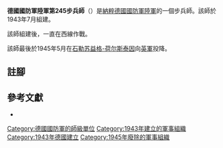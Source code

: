 {{infobox military unit
|unit_name = 德國國防軍陸軍第245步兵師
|image =
|image_size =
|dates = 1943年7月至1945年5月
|country = {{flag|Nazi Germany}}
|branch = [[納粹德國陸軍|陸軍]]
|type = [[步兵|步兵]]
|role =
|size = [[师_(军队)|師]]
|command_structure =
|garrison =
|garrison_label =
|nickname =
|motto =
|colors =
|colors_label =
|march =
|mascot =
|battles =
}}

'''德國國防軍陸軍第245步兵師'''（{{lang-de|'''245. Infanterie-Division'''}}）是[[納粹德國|納粹德國]][[德國國防軍|國防軍]][[納粹德國陸軍|陸軍]]的一個步兵師。該師於1943年7月組建{{cfn|Mitcham|y=2007}}。

該師組建後，一直在西線作戰。

該師最後於1945年5月在[[石勒苏益格-荷尔斯泰因|石勒苏益格-荷尔斯泰因]]向[[英軍|英軍]]投降。

== 註腳 ==
{{reflist}}

== 參考文獻 ==
* {{Cite book|last=Mitcham |first=Samuel W., Jr.|author-link=Samuel W. Mitcham|title=German Order of Battle, Volume One: 1st – 290th Infantry Divisions in WWII|year=2007|publisher=Stackpole Books|location=PA; United States of America|isbn=978-0-8117-3416-5|ref={{sfnRef|Mitcham|y=2007}}}}

{{mil-stub}}
{{德國國防軍陸軍的步兵師}}
[[Category:德國國防軍的師級單位|Category:德國國防軍的師級單位]]
[[Category:1943年建立的軍事組織|Category:1943年建立的軍事組織]]
[[Category:1943年德國建立|Category:1943年德國建立]]
[[Category:1945年廢除的軍事組織|Category:1945年廢除的軍事組織]]